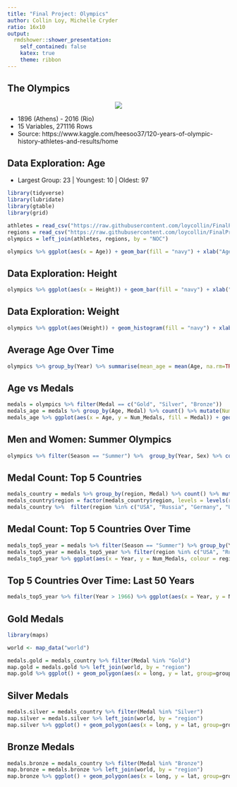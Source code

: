 ```yaml
---
title: "Final Project: Olympics"
author: Collin Loy, Michelle Cryder
ratio: 16x10
output:
  rmdshower::shower_presentation:
    self_contained: false
    katex: true
    theme: ribbon
---
```


## The Olympics
<center>  
![](https://upload.wikimedia.org/wikipedia/commons/thumb/5/5c/Olympic_rings_without_rims.svg/300px-Olympic_rings_without_rims.svg.png)  
</center>


  - 1896 (Athens) - 2016 (Rio) 
  - 15 Variables, 271116 Rows 
  - Source: https://www.kaggle.com/heesoo37/120-years-of-olympic-history-athletes-and-results/home


## Data Exploration: Age
+ Largest Group: 23 | Youngest: 10 | Oldest: 97
```r
library(tidyverse)
library(lubridate)
library(gtable)
library(grid)

athletes = read_csv("https://raw.githubusercontent.com/loycollin/FinalProject/master/athlete_events.csv")     #import athlete data 
regions = read_csv("https://raw.githubusercontent.com/loycollin/FinalProject/master/noc_regions.csv")         #import region data
olympics = left_join(athletes, regions, by = "NOC")                                                           #join athletes and region data by NOC 

olympics %>% ggplot(aes(x = Age)) + geom_bar(fill = "navy") + xlab("Age") + ylab("Count") + ggtitle("Athlete Ages")
```

## Data Exploration: Height 

```r
olympics %>% ggplot(aes(x = Height)) + geom_bar(fill = "navy") + xlab("Height (cm)") + ylab("Count") + ggtitle("Mean Olympic Athlete Height")
```

## Data Exploration: Weight

```r
olympics %>% ggplot(aes(Weight)) + geom_histogram(fill = "navy") + xlab("Weight (kg)") + ylab("Count") + ggtitle("Mean Olympic Athlete Weight")
```

## Average Age Over Time
```r
olympics %>% group_by(Year) %>% summarise(mean_age = mean(Age, na.rm=TRUE)) %>% ggplot(aes(x = Year, y = mean_age)) + geom_line(color = "navy") + ylab("Mean Age") + ggtitle("Mean Athlete Age Over Time") + geom_smooth()
```

## Age vs Medals 

```r
medals = olympics %>% filter(Medal == c("Gold", "Silver", "Bronze"))
medals_age = medals %>% group_by(Age, Medal) %>% count() %>% mutate(Num_Medals = n) %>% select(-n)
medals_age %>% ggplot(aes(x = Age, y = Num_Medals, fill = Medal)) + geom_bar(stat = "identity") + scale_fill_manual(values=c("#bf6f40", "#ffbf00", "#bab2ab")) + ylab("Medal Count") + ggtitle("Medal Count by Age")
```

## Men and Women: Summer Olympics
```r
olympics %>% filter(Season == "Summer") %>%  group_by(Year, Sex) %>% count() %>% ggplot(aes(x = Year, y = n, colour = Sex)) + geom_point() + geom_line() + ggtitle("Number of Athletes: Summer Olympics") + ylab("Count")

```


## Medal Count: Top 5 Countries
```r
medals_country = medals %>% group_by(region, Medal) %>% count() %>% mutate(Num_Medals = n) %>% select(-n) %>% arrange(desc(Num_Medals), Medal)
medals_country$region = factor(medals_country$region, levels = levels(reorder(medals_country$region, medals_country$Num_Medals, sum, na.rm=TRUE)))
medals_country %>%  filter(region %in% c("USA", "Russia", "Germany", "UK", "France")) %>% ggplot(aes(x = region, y = Num_Medals, fill = Medal)) + geom_bar(stat = "identity") + coord_flip() + scale_fill_manual(values=c("#bf6f40", "#ffbf00", "#bab2ab")) + ylab("Medal Count") + xlab("") + ggtitle("Medal Count: Top 5 Countries")
```

## Medal Count: Top 5 Countries Over Time
```r
medals_top5_year = medals %>% filter(Season == "Summer") %>% group_by(Year, region) %>% count() %>% mutate(Num_Medals = n) %>% select(-n) %>% arrange(Year)
medals_top5_year = medals_top5_year %>% filter(region %in% c("USA", "Russia", "Germany", "UK", "France"))
medals_top5_year %>% ggplot(aes(x = Year, y = Num_Medals, colour = region)) + scale_color_brewer(palette="Set1", name = "Country") + ylab("Count") + ggtitle("Medals Over Time: Summer Games") + geom_line()
```

## Top 5 Countries Over Time: Last 50 Years
```r
medals_top5_year %>% filter(Year > 1966) %>% ggplot(aes(x = Year, y = Num_Medals, colour = region)) + scale_color_brewer(palette="Set1", name = "Country") + ylab("Count") + ggtitle("Medals Over Time: 1966-2016") + geom_line() + geom_smooth() 
```

## Gold Medals
```r
library(maps)

world <- map_data("world")

medals.gold = medals_country %>% filter(Medal %in% "Gold")
map.gold = medals.gold %>% left_join(world, by = "region")
map.gold %>% ggplot() + geom_polygon(aes(x = long, y = lat, group=group, fill = Num_Medals)) + scale_fill_gradient(low = "#f9f383", high = "#e1d607", name = "Medal Count") + geom_path(data = world, aes(x = long, y = lat, group = group), color = "dark grey") + ggtitle("Olympic Gold Medals")
```

## Silver Medals
```r
medals.silver = medals_country %>% filter(Medal %in% "Silver")
map.silver = medals.silver %>% left_join(world, by = "region")
map.silver %>% ggplot() + geom_polygon(aes(x = long, y = lat, group=group, fill = Num_Medals)) + scale_fill_gradient(low = "#e6e6e6", high = "#7a7a7a", name = "Medal Count") + geom_path(data = world, aes(x = long, y = lat, group = group), color = "dark grey") + ggtitle("Olympic Silver Medals")
```

## Bronze Medals
```r
medals.bronze = medals_country %>% filter(Medal %in% "Bronze")
map.bronze = medals.bronze %>% left_join(world, by = "region")
map.bronze %>% ggplot() + geom_polygon(aes(x = long, y = lat, group=group, fill = Num_Medals)) + scale_fill_gradient(low = "#e3af78", high = "#90591d", name = "Medal Count") + geom_path(data = world, aes(x = long, y = lat, group = group), color = "dark grey") + ggtitle("Olympic Bronze Medals")
```